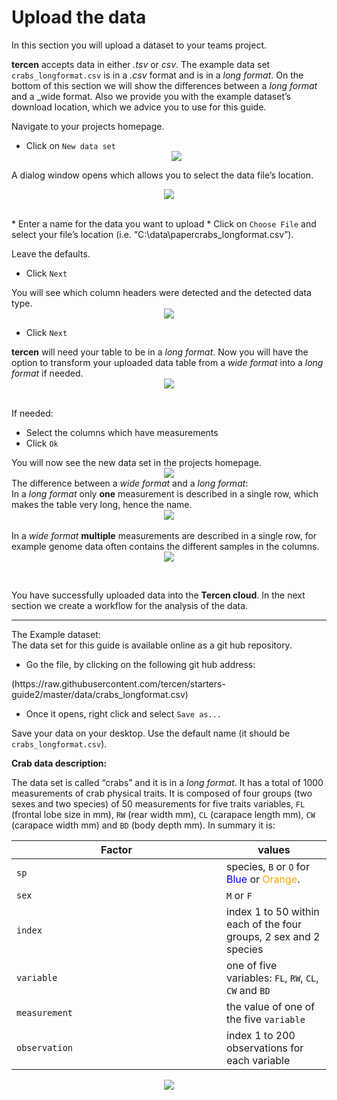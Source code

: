 # Upload the data
In this section you will upload a dataset to your teams project.

__tercen__ accepts data in either _.tsv_ or _csv_. The example data set ``crabs_longformat.csv`` is in a _.csv_ format and is in a _long format_. On the bottom of this section we will show the differences between a _long format_ and a _wide format. Also we provide you with the example dataset's download location, which we advice you to use for this guide.

Navigate to your projects homepage. 

* Click on `New data set`
<center><img src="images/Data_adddata.png"></center>

A dialog window opens which allows you to select the data file's location.

<center><img src="images/Data_newdata.png"></center>
\
* Enter a name for the data you want to upload
* Click on `Choose File` and select your file's location (i.e. "C:\\data\\papercrabs_longformat.csv").

Leave the defaults.

* Click `Next`

You will see which column headers were detected and the detected data type.
<center><img src="images/Data_table.png"></center>

* Click `Next`

__tercen__ will need your table to be in a _long format_.
Now you will have the option to transform your uploaded data table from a _wide format_ into a _long format_ if needed.
<center><img src="images/Data_widetolong.png"></center>
\
If needed:

* Select the columns which have measurements
* Click `Ok`


You will now see the new data set in the projects homepage.
<center><img src="images/Data_done.png"></center>


The difference between a _wide format_ and a _long format_:\
In a _long format_ only __one__ measurement is described in a single row, which makes the table very long, hence the name.
<center><img src="images/Data_long.png"></center>\
In a _wide format_ __multiple__ measurements are described in a single row, for example genome data often contains the different samples in the columns.
<center><img src="images/Data_wide.png"></center>\


You have successfully uploaded data into the __Tercen cloud__. In the next section we create a workflow for the analysis of the data.


-----------------------------------------------------------------------------------------------------------------------------------

The Example dataset:\
The data set for this guide is available online as a git hub repository. 

* Go the file, by clicking on the following git hub address:

(https://raw.githubusercontent.com/tercen/starters-guide2/master/data/crabs_longformat.csv)

* Once it opens, right click and select `Save as...`

Save your data on your desktop. Use the default name (it should be `crabs_longformat.csv`).


__Crab data description:__

The data set is called "crabs" and it is in a _long format_. It has a total of 1000 measurements of crab physical traits. It is composed of four groups (two sexes and two species) of 50 measurements for five traits variables, `FL` (frontal lobe size in mm), `RW` (rear width mm), `CL` (carapace length mm), `CW` (carapace width mm) and `BD` (body depth mm). In summary it is:  

Factor|values
------|---
`sp` |species, `B` or `O` for <span style="color:blue">Blue</span> or <span style="color:orange">Orange</span>.
`sex`|`M` or `F`
`index`|index 1 to 50 within each of the four groups, 2 sex and 2 species
`variable`|one of five variables: `FL`, `RW`, `CL`, `CW` and `BD`
`measurement`| the value of one of the five `variable`
`observation`| index 1 to 200 observations for each variable

<center>![](images/crabs_data.png)</center>